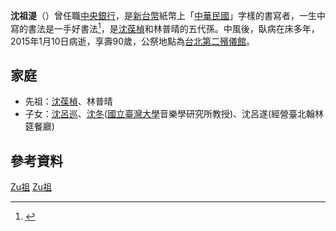 {{人物信息框
| 姓名=沈祖湜
| 出生日期=約1925年([[中華民國|民國]]14年，[[大正|大正]]14年)
| 逝世日期=2015年1月10日(民國104年1月10日)
}}

'''沈祖湜'''（{{bd|約1925年||2015年|1月10日}}）曾任職[[中央銀行|中央銀行]]，是[[新台幣|新台幣]]紙幣上「[[中華民國|中華民國]]」字樣的書寫者，一生中寫的書法是一手好書法<ref>{{cite web|url=https://tw.news.yahoo.com/%E6%B2%88%E7%A5%96%E6%B9%9C-%E7%94%9F%E8%88%9E%E6%96%87%E5%BC%84%E5%A2%A8-%E5%9C%96-151058326.html|title=中央社-沈祖湜一生舞文弄墨|accessdate=2017-01-26|archive-date=2017-02-02|archive-url=https://web.archive.org/web/20170202082747/https://tw.news.yahoo.com/%E6%B2%88%E7%A5%96%E6%B9%9C-%E7%94%9F%E8%88%9E%E6%96%87%E5%BC%84%E5%A2%A8-%E5%9C%96-151058326.html|dead-url=no}}{{zh-hk}}</ref>，是[[沈葆楨|沈葆楨]]和林普晴的五代孫。中風後，臥病在床多年，2015年1月10日病逝，享壽90歲，公祭地點為[[台北第二殯儀館|台北第二殯儀館]]。

==家庭==
* 先祖：[[沈葆楨|沈葆楨]]、林普晴
* 子女：[[沈呂巡|沈呂巡]]、[[沈冬|沈冬]]([[國立臺灣大學|國立臺灣大學]]音樂學研究所教授)、沈呂遂(經營臺北翰林筵餐廳)

==參考資料==
{{reflist|2}}

[[Category:沈姓|Zu祖]]
[[Category:沈葆楨家族|Zu祖]]